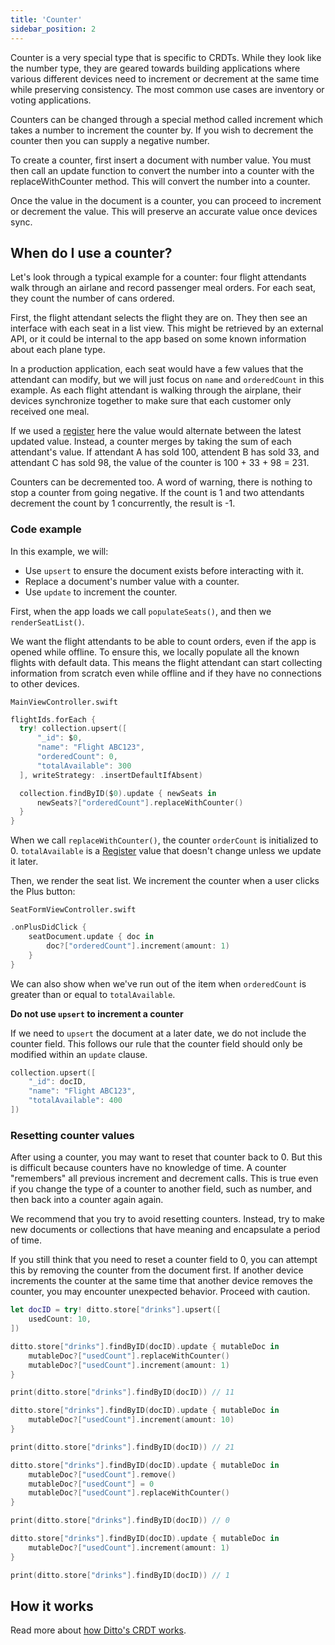 ```yaml
---
title: 'Counter'
sidebar_position: 2
---
```



Counter is a very special type that is specific to CRDTs. While they look like
the number type, they are geared towards building applications where various
different devices need to increment or decrement at the same time while
preserving consistency. The most common use cases are inventory or voting applications. 

Counters can be changed through a special method called increment which takes a
number to increment the counter by. If you wish to decrement the counter then
you can supply a negative number.

To create a counter, first insert a document with number value. You must then
call an update function to convert the number into a counter with the
replaceWithCounter method. This will convert the number into a counter.

Once the value in the document is a counter, you can proceed to increment or
decrement the value. This will preserve an accurate value once devices sync.


<SnippetGroup
  name='counter' 
/>

## When do I use a counter?

Let's look through a typical example for a counter: four flight attendants walk
through an airlane and record passenger meal orders. For each seat, they count the
number of cans ordered.  

First, the flight attendant selects the flight they are on. They then see an
interface with each seat in a list view. This might be retrieved by an external
API, or it could be internal to the app based on some known information about
each plane type.  

In a production application, each seat would have a few values that the
attendant can modify, but we will just focus on `name` and `orderedCount` in
this example. As each flight attendant is walking through the airplane,
their devices synchronize together to make sure that each customer only
received one meal. 

If we used a [register](../datamodel/register) here the value would alternate between the
latest updated value. Instead, a counter merges by taking the sum of each
attendant's value. If attendant A has sold 100, attendent B has sold 33, and
attendant C has sold 98, the value of the counter is 100 + 33 + 98 = 231.

Counters can be decremented too. A word of warning, there is nothing to stop a
counter from going negative. If the count is 1 and two attendants decrement the count by 1
concurrently, the result is -1.

### Code example

In this example, we will:

* Use `upsert` to ensure the document exists before interacting with it.
* Replace a document's number value with a counter.
* Use `update` to increment the counter.

First, when the app loads we call `populateSeats()`, and then we
`renderSeatList()`. 

We want the flight attendants to be able to count orders, even if the app is
opened while offline. To ensure this, we locally populate all the known flights
with default data. This means the flight attendant can start collecting
information from scratch even while offline and if they have no connections to
other devices.

`MainViewController.swift` 
```swift
flightIds.forEach {
  try! collection.upsert([
      "_id": $0,
      "name": "Flight ABC123",
      "orderedCount": 0,
      "totalAvailable": 300
  ], writeStrategy: .insertDefaultIfAbsent)

  collection.findByID($0).update { newSeats in
      newSeats?["orderedCount"].replaceWithCounter()
  }
}
```

When we call `replaceWithCounter()`, the counter `orderCount` is initialized to 0.
`totalAvailable` is a [Register](../datamodel/register) value that doesn't change unless we update it
later. 

Then, we render the seat list. We increment the counter when a user clicks
the Plus button:

`SeatFormViewController.swift`

```swift
.onPlusDidClick {
    seatDocument.update { doc in
        doc?["orderedCount"].increment(amount: 1)
    }
}
```

We can also show when we've run out of the item when `orderedCount` is greater than
or equal to `totalAvailable`.


**Do not use `upsert` to increment a counter**

If we need to `upsert` the document at a later date, we do not include the counter field.
This follows our rule that the counter field should only be modified within an
`update` clause.

```swift
collection.upsert([
    "_id": docID,
    "name": "Flight ABC123",
    "totalAvailable": 400
])
```
 
### Resetting counter values

After using a counter, you may want to reset that counter back to 0. But this is
difficult because counters have no knowledge of time. A counter "remembers" all
previous increment and decrement calls. This is true even if you change the type
of a counter to another field, such as number, and then back into a counter
again again.

We recommend that you try to avoid resetting counters. Instead, try to make new
documents or collections that have meaning and encapsulate a period of time.

If you still think that you need to reset a counter field to 0, you can attempt this by
removing the counter from the document first. If another device increments the
counter at the same time that another device removes the counter, you may
encounter unexpected behavior. Proceed with caution.


```swift
let docID = try! ditto.store["drinks"].upsert([
    usedCount: 10,
])

ditto.store["drinks"].findByID(docID).update { mutableDoc in
    mutableDoc?["usedCount"].replaceWithCounter()
    mutableDoc?["usedCount"].increment(amount: 1)
}

print(ditto.store["drinks"].findByID(docID)) // 11

ditto.store["drinks"].findByID(docID).update { mutableDoc in
    mutableDoc?["usedCount"].increment(amount: 10)
}

print(ditto.store["drinks"].findByID(docID)) // 21

ditto.store["drinks"].findByID(docID).update { mutableDoc in
    mutableDoc?["usedCount"].remove()
    mutableDoc?["usedCount"] = 0 
    mutableDoc?["usedCount"].replaceWithCounter()
}

print(ditto.store["drinks"].findByID(docID)) // 0

ditto.store["drinks"].findByID(docID).update { mutableDoc in
    mutableDoc?["usedCount"].increment(amount: 1)
}

print(ditto.store["drinks"].findByID(docID)) // 1
```

## How it works

Read more about [how Ditto's CRDT works](../how-it-works/crdt).
